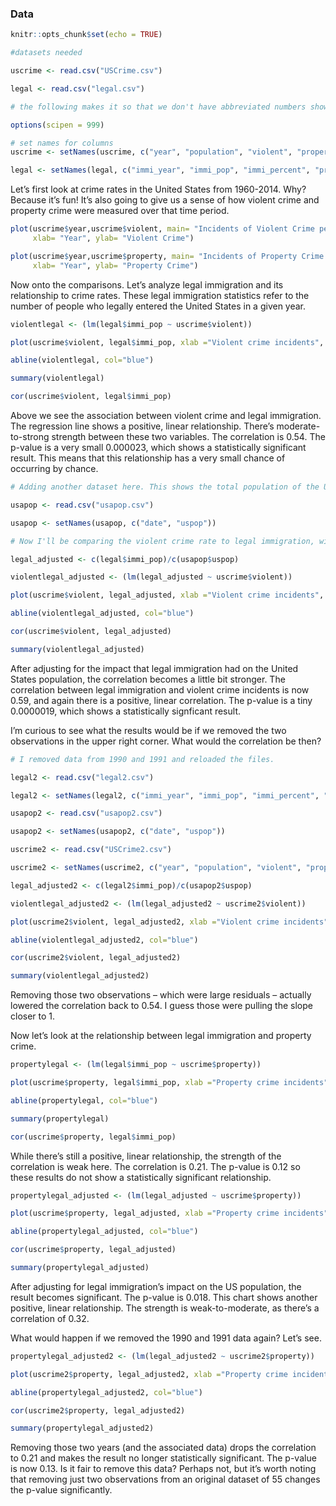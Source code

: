 

### Data

```{r setup, include=FALSE}
knitr::opts_chunk$set(echo = TRUE)

#datasets needed

uscrime <- read.csv("USCrime.csv")

legal <- read.csv("legal.csv")

# the following makes it so that we don't have abbreviated numbers showing in the x and y axes.

options(scipen = 999)

# set names for columns
uscrime <- setNames(uscrime, c("year", "population", "violent", "property", "violent_percentage", "pre"))

legal <- setNames(legal, c("immi_year", "immi_pop", "immi_percent", "pre2"))

```

Let's first look at crime rates in the United States from 1960-2014. Why? Because it's fun! It's also going to give us a sense of how violent crime and property crime were measured over that time period.

```{r}

plot(uscrime$year,uscrime$violent, main= "Incidents of Violent Crime per 100,000 people", 
     xlab= "Year", ylab= "Violent Crime") 

plot(uscrime$year,uscrime$property, main= "Incidents of Property Crime per 100,000 people", 
     xlab= "Year", ylab= "Property Crime") 
```

Now onto the comparisons. Let's analyze legal immigration and its relationship to crime rates. These legal immigration statistics refer to the number of people who legally entered the United States in a given year.  

```{r}

violentlegal <- (lm(legal$immi_pop ~ uscrime$violent))

plot(uscrime$violent, legal$immi_pop, xlab ="Violent crime incidents", ylab ="Immigrants in a year")

abline(violentlegal, col="blue")

summary(violentlegal)

cor(uscrime$violent, legal$immi_pop)

```

Above we see the association between violent crime and legal immigration. The regression line shows a positive, linear relationship. There's moderate-to-strong strength between these two variables. The correlation is 0.54. The p-value is a very small 0.000023, which shows a statistically significant result. This means that this relationship has a very small chance of occurring by chance.


```{r}
# Adding another dataset here. This shows the total population of the United States on an annual basis. I'm using this as my denominator when seeing how big of a proportion -- year by year -- an immigration category is of the overall US population.

usapop <- read.csv("usapop.csv")

usapop <- setNames(usapop, c("date", "uspop"))

# Now I'll be comparing the violent crime rate to legal immigration, with legal immigration as a proportion of the overall US population. 

legal_adjusted <- c(legal$immi_pop)/c(usapop$uspop)

violentlegal_adjusted <- (lm(legal_adjusted ~ uscrime$violent))

plot(uscrime$violent, legal_adjusted, xlab ="Violent crime incidents", ylab ="Immigrants as proportion")

abline(violentlegal_adjusted, col="blue")

cor(uscrime$violent, legal_adjusted)

summary(violentlegal_adjusted)

```

After adjusting for the impact that legal immigration had on the United States population, the correlation becomes a little bit stronger. The correlation between legal immigration and violent crime incidents is now 0.59, and again there is a positive, linear correlation. The p-value is a tiny 0.0000019, which shows a statistically signficant result.

I'm curious to see what the results would be if we removed the two observations in the upper right corner. What would the correlation be then?

```{r}

# I removed data from 1990 and 1991 and reloaded the files.

legal2 <- read.csv("legal2.csv")

legal2 <- setNames(legal2, c("immi_year", "immi_pop", "immi_percent", "pre2"))

usapop2 <- read.csv("usapop2.csv")

usapop2 <- setNames(usapop2, c("date", "uspop"))

uscrime2 <- read.csv("USCrime2.csv")

uscrime2 <- setNames(uscrime2, c("year", "population", "violent", "property", "violent_percentage", "pre"))

legal_adjusted2 <- c(legal2$immi_pop)/c(usapop2$uspop)

violentlegal_adjusted2 <- (lm(legal_adjusted2 ~ uscrime2$violent))

plot(uscrime2$violent, legal_adjusted2, xlab ="Violent crime incidents", ylab ="Immigrants as proportion")

abline(violentlegal_adjusted2, col="blue")

cor(uscrime2$violent, legal_adjusted2)

summary(violentlegal_adjusted2)


```

Removing those two observations -- which were large residuals -- actually lowered the correlation back to 0.54. I guess those were pulling the slope closer to 1. 

Now let's look at the relationship between legal immigration and property crime.

```{r}

propertylegal <- (lm(legal$immi_pop ~ uscrime$property))

plot(uscrime$property, legal$immi_pop, xlab ="Property crime incidents", ylab ="Immigrants in a year")

abline(propertylegal, col="blue")

summary(propertylegal)

cor(uscrime$property, legal$immi_pop)

```

While there's still a positive, linear relationship, the strength of the correlation is weak here. The correlation is 0.21. The p-value is 0.12 so these results do not show a statistically significant relationship.

```{r}

propertylegal_adjusted <- (lm(legal_adjusted ~ uscrime$property))

plot(uscrime$property, legal_adjusted, xlab ="Property crime incidents", ylab ="Immigrants as proportion")

abline(propertylegal_adjusted, col="blue")

cor(uscrime$property, legal_adjusted)

summary(propertylegal_adjusted)

```

After adjusting for legal immigration's impact on the US population, the result becomes significant. The p-value is 0.018. This chart shows another positive, linear relationship. The strength is weak-to-moderate, as there's a correlation of 0.32.

What would happen if we removed the 1990 and 1991 data again? Let's see.

```{r}

propertylegal_adjusted2 <- (lm(legal_adjusted2 ~ uscrime2$property))

plot(uscrime2$property, legal_adjusted2, xlab ="Property crime incidents", ylab ="Immigrants as proportion")

abline(propertylegal_adjusted2, col="blue")

cor(uscrime2$property, legal_adjusted2)

summary(propertylegal_adjusted2)

```

Removing those two years (and the associated data) drops the correlation to 0.21 and makes the result no longer statistically significant. The p-value is now 0.13. Is it fair to remove this data? Perhaps not, but it's worth noting that removing just two observations from an original dataset of 55 changes the p-value significantly. 

